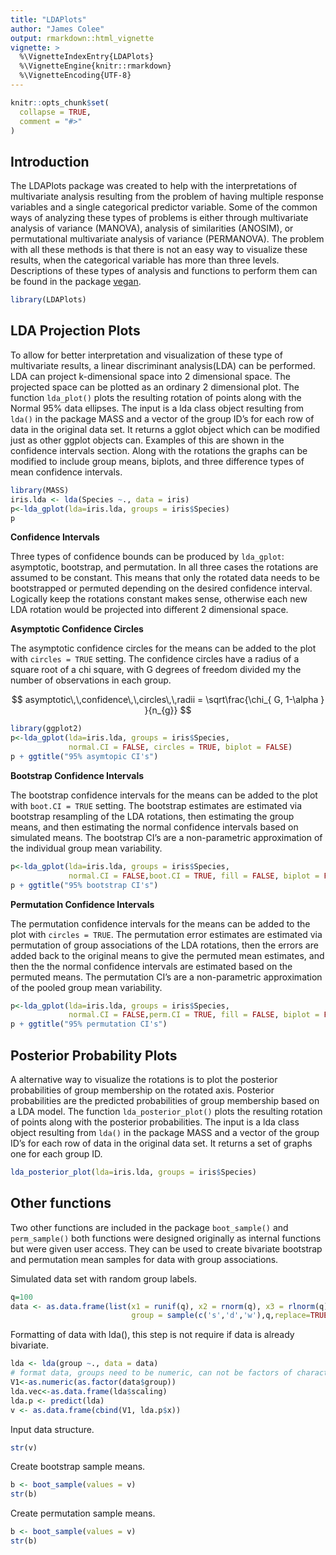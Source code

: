 ```yaml
---
title: "LDAPlots"
author: "James Colee"
output: rmarkdown::html_vignette
vignette: >
  %\VignetteIndexEntry{LDAPlots}
  %\VignetteEngine{knitr::rmarkdown}
  %\VignetteEncoding{UTF-8}
---
```


```r
knitr::opts_chunk$set(
  collapse = TRUE,
  comment = "#>"
)
```
## Introduction

The LDAPlots package was created to help with the interpretations of multivariate analysis resulting from the problem of having multiple response variables and a single categorical predictor variable.  Some of the common ways of analyzing these types of problems is either through multivariate analysis of variance (MANOVA), analysis of similarities (ANOSIM), or permutational multivariate analysis of variance (PERMANOVA).  The problem with all these methods is that there is not an easy way to visualize these results, when the categorical variable has more than three levels. Descriptions of these types of analysis and functions to perform them can be found in the package [vegan](https://cran.r-project.org/web/packages/vegan/vegan.pdf).

```r
library(LDAPlots)
```

## LDA Projection Plots

To allow for better interpretation and visualization of these type of multivariate results, a linear discriminant analysis(LDA) can be performed.  LDA can project k-dimensional space into 2 dimensional space. The projected space can be plotted as an ordinary 2 dimensional plot. The function `lda_plot()` plots the resulting rotation of points along with the Normal 95% data ellipses.  The input is a lda class object resulting from `lda()` in the package MASS and a vector of the group ID's for each row of data in the original data set. It returns a gglot object which can be modified just as other ggplot objects can.  Examples of this are shown in the confidence intervals section. Along with the rotations the graphs can be modified to include group means, biplots, and three difference types of mean confidence intervals. 



```r
library(MASS)
iris.lda <- lda(Species ~., data = iris)
p<-lda_gplot(lda=iris.lda, groups = iris$Species)
p
```

**Confidence Intervals**

Three types of confidence bounds can be produced by `lda_gplot`: asymptotic, bootstrap, and permutation. In all three cases the rotations are assumed to be constant. This means that only the rotated data needs to be bootstrapped or permuted depending on the desired confidence interval. Logically keep the rotations constant makes sense, otherwise each new LDA rotation would be projected into different 2 dimensional space.  

**Asymptotic Confidence Circles**

The asymptotic confidence circles for the means can be added to the plot with `circles = TRUE` setting. The confidence circles have a radius of a square root of a chi square, with G degrees of freedom divided my the number of observations in each group.  

$$
asymptotic\,\,confidence\,\,circles\,\,radii = \sqrt\frac{\chi_{ G, 1-\alpha } }{n_{g}}
$$


```r
library(ggplot2)
p<-lda_gplot(lda=iris.lda, groups = iris$Species,
             normal.CI = FALSE, circles = TRUE, biplot = FALSE)
p + ggtitle("95% asymtopic CI's")
```

**Bootstrap Confidence Intervals**

The bootstrap confidence intervals for the means can be added to the plot with `boot.CI = TRUE` setting. The bootstrap estimates are estimated via bootstrap resampling of the LDA rotations, then estimating the group means, and then estimating the normal confidence intervals based on simulated means. The bootstrap CI's are a non-parametric approximation of the individual group mean variability.

```r
p<-lda_gplot(lda=iris.lda, groups = iris$Species,
             normal.CI = FALSE,boot.CI = TRUE, fill = FALSE, biplot = FALSE)
p + ggtitle("95% bootstrap CI's")
```

**Permutation Confidence Intervals**

The permutation confidence intervals for the means can be added to the plot with `circles = TRUE`. The permutation error estimates are estimated via permutation of group associations of the LDA rotations, then the errors are added back to the original means to give the permuted mean estimates, and then the the normal confidence intervals are estimated based on the permuted means. The permutation CI's are a non-parametric approximation of the pooled group mean variability.

```r
p<-lda_gplot(lda=iris.lda, groups = iris$Species,
             normal.CI = FALSE,perm.CI = TRUE, fill = FALSE, biplot = FALSE)
p + ggtitle("95% permutation CI's")
```


## Posterior Probability Plots

A alternative way to visualize the rotations is to plot the posterior probabilities of group membership on the rotated axis. Posterior probabilities are the predicted probabilities of group membership based on a LDA model. The function `lda_posterior_plot()` plots the resulting rotation of points along with the posterior probabilities.  The input is a lda class object resulting from `lda()` in the package MASS and a vector of the group ID's for each row of data in the original data set. It returns a set of graphs one for each group ID.


```r
lda_posterior_plot(lda=iris.lda, groups = iris$Species)
```

## Other functions

Two other functions are included in the package `boot_sample()` and `perm_sample()` both functions were designed originally as internal functions but were given user access.  They can be used to create bivariate bootstrap and permutation mean samples for data with group associations.

Simulated data set with random group labels.

```r
q=100
data <- as.data.frame(list(x1 = runif(q), x2 = rnorm(q), x3 = rlnorm(q), 
                           group = sample(c('s','d','w'),q,replace=TRUE)))
```

Formatting of data with lda(), this step is not require if data is already bivariate.

```r
lda <- lda(group ~., data = data)
# format data, groups need to be numeric, can not be factors of characters
V1<-as.numeric(as.factor(data$group))
lda.vec<-as.data.frame(lda$scaling)
lda.p <- predict(lda)
v <- as.data.frame(cbind(V1, lda.p$x))
```

Input data structure.

```r
str(v)
```

Create bootstrap sample means.

```r
b <- boot_sample(values = v)
str(b)
```


Create permutation sample means.

```r
b <- boot_sample(values = v)
str(b)
```

